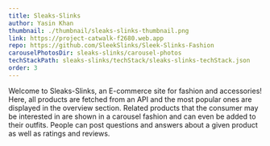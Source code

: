 ```yaml
---
title: Sleaks-Slinks
author: Yasin Khan
thumbnail: ./thumbnail/sleaks-slinks-thumbnail.png
link: https://project-catwalk-f2680.web.app
repo: https://github.com/SleekSlinks/Sleek-Slinks-Fashion
carouselPhotosDir: sleaks-slinks/carousel-photos
techStackPath: sleaks-slinks/techStack/sleaks-slinks-techStack.json
order: 3
---
```


Welcome to Sleaks-Slinks, an E-commerce site for fashion and accessories! Here, all products are fetched from an API and the most popular ones are displayed in the overview section. Related products that the consumer may be interested in are shown in a carousel fashion and can even be added to their outfits. People can post questions and answers about a given product as well as ratings and reviews.
